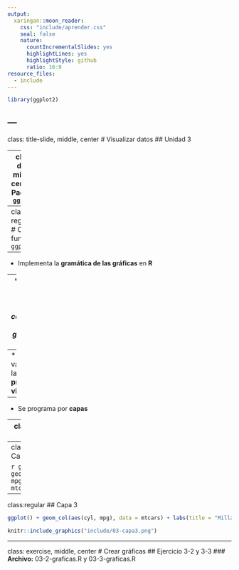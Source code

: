 ```yaml
---
output:
  xaringan::moon_reader:
    css: "include/aprender.css"
    seal: false
    nature:
      countIncrementalSlides: yes
      highlightLines: yes
      highlightStyle: github
      ratio: 16:9
resource_files:
  - include
---
```

```r
library(ggplot2)
```
---
---
class: title-slide, middle, center
# Visualizar datos
## Unidad 3

---
class: dark, middle, center
# Paquete `ggplot2`

---
class: regular
# Como funciona `ggplot2`

--
* Implementa la **gramática de las gráficas** en **R**

--
* Cualquier gráfica usando: *datos, coordenadas y objetos geométricos (geoms)*

--
* Asignar variables a las **propiedades visuales** 

--
* Se programa por **capas**

---
class:regular
## Capa 1
```r
ggplot()
```
```r
knitr::include_graphics("include/03-capa1.png")
```
---
class:regular
## Capa 2

```r
ggplot() + geom_col(aes(cyl, mpg), data = mtcars)
```
```r
knitr::include_graphics("include/03-capa2.png")
```
---
class:regular
## Capa 3

```r
ggplot() + geom_col(aes(cyl, mpg), data = mtcars) + labs(title = "Millas por Galon")
```
```r
knitr::include_graphics("include/03-capa3.png")
```

---
class: exercise, middle, center
# Crear gráficas
## Ejercicio 3-2 y 3-3
### **Archivo:** 03-2-graficas.R y 03-3-graficas.R
